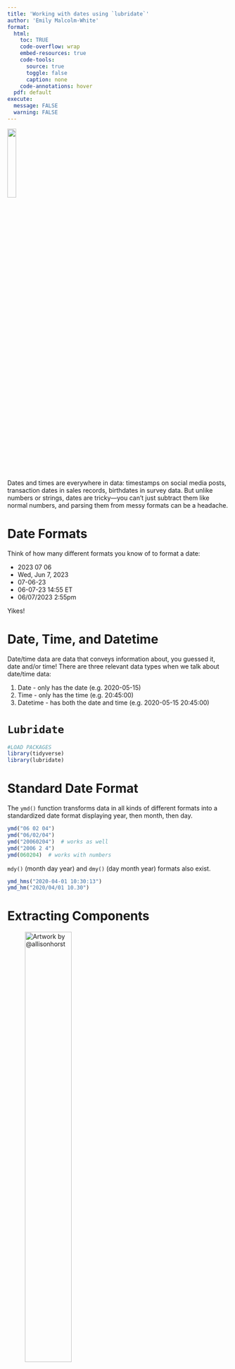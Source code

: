 ```yaml
---
title: 'Working with dates using `lubridate`'
author: 'Emily Malcolm-White'
format:
  html: 
    toc: TRUE
    code-overflow: wrap
    embed-resources: true
    code-tools:
      source: true
      toggle: false
      caption: none
    code-annotations: hover
  pdf: default
execute: 
  message: FALSE
  warning: FALSE
---
```


![](https://lubridate.tidyverse.org/logo.png){width=20%}

Dates and times are everywhere in data: timestamps on social media posts, transaction dates in sales records, birthdates in survey data. But unlike numbers or strings, dates are tricky—you can’t just subtract them like normal numbers, and parsing them from messy formats can be a headache.

# Date Formats

Think of how many different formats you know of to format a date: 

- 2023 07 06 
- Wed, Jun 7, 2023
- 07-06-23
- 06-07-23 14:55 ET
- 06/07/2023 2:55pm

Yikes! 

# Date, Time, and Datetime

Date/time data are data that conveys information about, you guessed it, date and/or time! There are three relevant data types when we talk about date/time data:

1. Date - only has the date (e.g. 2020-05-15) 
2. Time - only has the time (e.g. 20:45:00) 
3. Datetime - has both the date and time (e.g. 2020-05-15 20:45:00)

# `Lubridate`

```r
#LOAD PACKAGES 
library(tidyverse)
library(lubridate)
```

# Standard Date Format

The `ymd()` function transforms data in all kinds of different formats into a standardized date format displaying year, then month, then day. 

```r
ymd("06 02 04")
ymd("06/02/04")
ymd("20060204")  # works as well
ymd("2006 2 4")
ymd(060204)  # works with numbers
```

`mdy()` (month day year) and `dmy()` (day month year) formats also exist. 

```r
ymd_hms("2020-04-01 10:30:13")
ymd_hm("2020/04/01 10.30")
```

# Extracting Components

![Artwork by @allisonhorst](https://cdn.myportfolio.com/45214904-6a61-4e23-98d6-b140f8654a40/3017cf57-d7d9-4f73-9b66-f2be0ebf2489_rw_1920.png?h=2cdd179bc087c56b43f8aa6ea849ca1a){width=50%}

Once you have a date object, you can easily extract parts of it: 

```r
birthday <- ymd("1998-09-27")

year(birthday)      # 1998
month(birthday)     # 9
month(birthday, label = TRUE)  # "Sep"
day(birthday)       # 27
wday(birthday, label = TRUE)   # "Sun"
```


# Doing Math with Dates

Set up the object `today` as today's date:  

```r
today <- Sys.Date()
```

Calculate the age based on today's date and your birthday: 

```r

```

What is will be the date 28 days from now? 

```r

```

# Some real life examples: 

Recall the Portal Project --  a long-term ecological study being conducted near Portal, AZ. Since 1977, the site has been used to study the interactions among rodents, ants and plants and their respective responses to climate.

```r
#LOAD DATA
portal_rodent <- read.csv("https://github.com/weecology/PortalData/raw/main/Rodents/Portal_rodent.csv")
```

Unfortunately, because the information about datetime is divided up into different columns, R does not recognize it as date/time data. What we need to do is combine and convert all of these columns into datetime. To do this, we can use the function `make_datetime()`

```r

```

A line plot showing the number of rodents captured per day over time: 

```r
 
```
Use the `floor_date` function to round each date down to the first day of the month, which is great for time series grouping. 

```r

```

Alternatively, use the `floor_date` function to round each date down to first day of the year: 

```r

```



